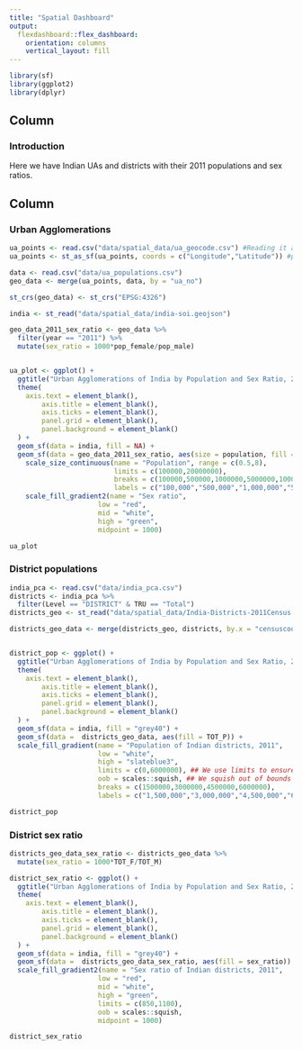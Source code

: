 ```yaml
---
title: "Spatial Dashboard"
output: 
  flexdashboard::flex_dashboard:
    orientation: columns
    vertical_layout: fill
---
```


```r
library(sf)
library(ggplot2)
library(dplyr)
```

Column {.sidebar}
-----------------------------------------------------------------------

### Introduction

Here we have Indian UAs and districts with their 2011 populations and sex ratios.

Column {.tabset}
-----------------------------------------------------------------------

### Urban Agglomerations

```r
ua_points <- read.csv("data/spatial_data/ua_geocode.csv") #Reading it as csv directly
ua_points <- st_as_sf(ua_points, coords = c("Longitude","Latitude")) #parsing to lat long info

data <- read.csv("data/ua_populations.csv")
geo_data <- merge(ua_points, data, by = "ua_no")

st_crs(geo_data) <- st_crs("EPSG:4326")

india <- st_read("data/spatial_data/india-soi.geojson")

geo_data_2011_sex_ratio <- geo_data %>%
  filter(year == "2011") %>%
  mutate(sex_ratio = 1000*pop_female/pop_male)


ua_plot <- ggplot() + 
  ggtitle("Urban Agglomerations of India by Population and Sex Ratio, 2011") + 
  theme(
    axis.text = element_blank(),
        axis.title = element_blank(),
        axis.ticks = element_blank(),
        panel.grid = element_blank(),
        panel.background = element_blank()
  ) + 
  geom_sf(data = india, fill = NA) + 
  geom_sf(data = geo_data_2011_sex_ratio, aes(size = population, fill = sex_ratio), shape = 21, color = "grey60") + 
    scale_size_continuous(name = "Population", range = c(0.5,8),
                          limits = c(100000,20000000),
                          breaks = c(100000,500000,1000000,5000000,10000000),
                          labels = c("100,000","500,000","1,000,000","5,000,000","10,000,000")) +
    scale_fill_gradient2(name = "Sex ratio", 
                      low = "red",
                      mid = "white",
                      high = "green",
                      midpoint = 1000)
```

```r
ua_plot
```

### District populations

```r
india_pca <- read.csv("data/india_pca.csv")
districts <- india_pca %>%
  filter(Level == "DISTRICT" & TRU == "Total")
districts_geo <- st_read("data/spatial_data/India-Districts-2011Census.shp")

districts_geo_data <- merge(districts_geo, districts, by.x = "censuscode", by.y = "District")


district_pop <- ggplot() + 
  ggtitle("Urban Agglomerations of India by Population and Sex Ratio, 2011") + 
  theme(
    axis.text = element_blank(),
        axis.title = element_blank(),
        axis.ticks = element_blank(),
        panel.grid = element_blank(),
        panel.background = element_blank()
  ) + 
  geom_sf(data = india, fill = "grey40") + 
  geom_sf(data =  districts_geo_data, aes(fill = TOT_P)) +
  scale_fill_gradient(name = "Population of Indian districts, 2011", 
                      low = "white",
                      high = "slateblue3",
                      limits = c(0,6000000), ## We use limits to ensure that outliers don't dominate the color for the rest of the values
                      oob = scales::squish, ## We squish out of bounds ("oob") values to the limits
                      breaks = c(1500000,3000000,4500000,6000000),
                      labels = c("1,500,000","3,000,000","4,500,000","6,000,000"))
```

```r
district_pop
```

### District sex ratio

```r
districts_geo_data_sex_ratio <- districts_geo_data %>%
  mutate(sex_ratio = 1000*TOT_F/TOT_M)

district_sex_ratio <- ggplot() + 
  ggtitle("Urban Agglomerations of India by Population and Sex Ratio, 2011") + 
  theme(
    axis.text = element_blank(),
        axis.title = element_blank(),
        axis.ticks = element_blank(),
        panel.grid = element_blank(),
        panel.background = element_blank()
  ) + 
  geom_sf(data = india, fill = "grey40") + 
  geom_sf(data =  districts_geo_data_sex_ratio, aes(fill = sex_ratio)) +
  scale_fill_gradient2(name = "Sex ratio of Indian districts, 2011", 
                      low = "red",
                      mid = "white",
                      high = "green",
                      limits = c(850,1100),
                      oob = scales::squish,
                      midpoint = 1000)
```

```r
district_sex_ratio
```